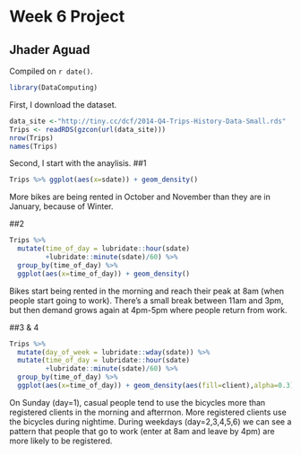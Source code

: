 # Week 6 Project

## Jhader Aguad

<!-- leave this material as is -->
Compiled on `r date()`.

```r
library(DataComputing)
```
<!-- put your content after this line -->

First, I download the dataset.
```r
data_site <-"http://tiny.cc/dcf/2014-Q4-Trips-History-Data-Small.rds" 
Trips <- readRDS(gzcon(url(data_site)))
nrow(Trips)
names(Trips)
```
Second, I start with the anaylisis. 
##1
```r
Trips %>% ggplot(aes(x=sdate)) + geom_density()
```
More bikes are being rented in October and November than they are in January, because of Winter. 

##2
```r
Trips %>% 
  mutate(time_of_day = lubridate::hour(sdate) 
         +lubridate::minute(sdate)/60) %>% 
  group_by(time_of_day) %>% 
  ggplot(aes(x=time_of_day)) + geom_density() 
```
Bikes start being rented in the morning and reach their peak at 8am (when people start going to work). There's a small break between 11am and 3pm, but then demand grows again at 4pm-5pm where people return from work. 

##3 & 4
```r
Trips %>% 
  mutate(day_of_week = lubridate::wday(sdate)) %>%
  mutate(time_of_day = lubridate::hour(sdate) 
         +lubridate::minute(sdate)/60) %>%
  group_by(time_of_day) %>% 
  ggplot(aes(x=time_of_day)) + geom_density(aes(fill=client),alpha=0.3) + facet_wrap( ~ day_of_week)
```
On Sunday (day=1), casual people tend to use the bicycles more than registered clients in the morning and afterrnon. More registered clients use the bicycles during nightime. During weekdays (day=2,3,4,5,6) we can see a pattern that people that go to work (enter at 8am and leave by 4pm) are more likely to be registered. 
